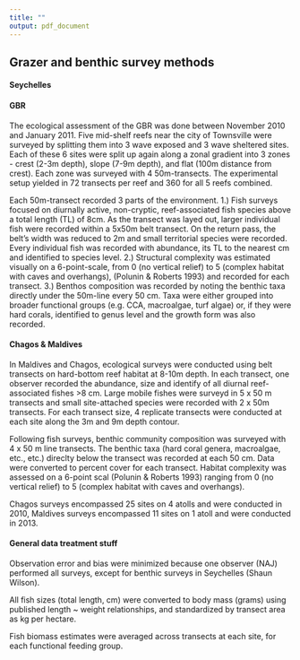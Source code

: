 ```yaml
---
title: ""
output: pdf_document
---
```



## Grazer and benthic survey methods

#### Seychelles

#### GBR
The ecological assessment of the GBR was done between November 2010 and January 2011. Five mid-shelf reefs near the city of Townsville were surveyed by splitting them into 3 wave exposed and 3 wave sheltered sites. Each of these 6 sites were split up again along a zonal gradient into 3 zones - crest (2-3m depth), slope (7-9m depth), and flat (100m distance from crest). Each zone was surveyed with 4 50m-transects. The experimental setup yielded in 72 transects per reef and 360 for all 5 reefs combined.

Each 50m-transect recorded 3 parts of the environment.
1.) Fish surveys focused on diurnally active, non-cryptic, reef-associated fish species above a total length (TL) of 8cm. As the transect was layed out, larger individual fish were recorded within a 5x50m belt transect. On the return pass, the belt's width was reduced to 2m and small territorial species were recorded. Every individual fish was recorded with abundance, its TL to the nearest cm and identified to species level. 
2.) Structural complexity was estimated visually on a 6-point-scale, from 0 (no vertical relief) to 5 (complex habitat with caves and overhangs), (Polunin & Roberts 1993) and  recorded for each transect.
3.) Benthos composition was recorded by noting the benthic taxa directly under the 50m-line every 50 cm. Taxa were either grouped into broader functional groups (e.g. CCA, macroalgae, turf algae) or, if they were hard corals, identified to genus level and the growth form was also recorded. 

#### Chagos & Maldives

  In Maldives and Chagos, ecological surveys were conducted using belt transects on hard-bottom reef habitat at 8-10m depth. In each transect, one observer recorded the abundance, size and identify of all diurnal reef-associated fishes >8 cm. Large mobile fishes were surveyd in 5 x 50 m transects and small site-attached species were recorded with  2 x 50m transects. For each transect size, 4 replicate transects were conducted at each site along the 3m and 9m depth contour. 

Following fish surveys, benthic community composition was surveyed with 4 x 50 m line transects. The benthic taxa (hard coral genera, macroalgae, etc., etc.) direclty below the transect was recorded at each 50 cm. Data were converted to percent cover for each transect. Habitat complexity was assessed on a 6-point scal (Polunin & Roberts 1993) ranging from 0 (no vertical relief) to 5 (complex habitat with caves and overhangs).

Chagos surveys encompassed 25 sites on 4 atolls and were conducted in 2010, Maldives surveys encompassed 11 sites on 1 atoll and were conducted in 2013.

#### General data treatment stuff

Observation error and bias were minimized because one observer (NAJ) performed all surveys, except for benthic surveys in Seychelles (Shaun Wilson).

All fish sizes (total length, cm) were converted to body mass (grams) using published length ~ weight relationships, and standardized by transect area as kg per hectare.

Fish biomass estimates were averaged across transects at each site, for each functional feeding group.
